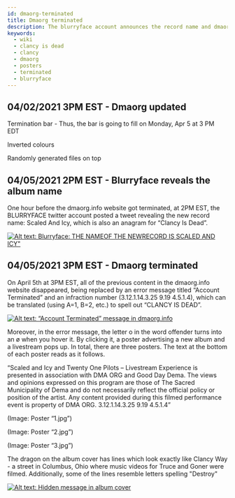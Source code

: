 ```yaml
---
id: dmaorg-terminated
title: Dmaorg terminated
description: The blurryface account announces the record name and dmaorg disappears, revealing the new era posters.
keywords:
  - wiki
  - clancy is dead
  - clancy
  - dmaorg
  - posters
  - terminated
  - blurryface
---
```

## 04/02/2021 3PM EST - Dmaorg updated

Termination bar - Thus, the bar is going to fill on Monday, Apr 5 at 3 PM EDT

Inverted colours

Randomly generated files on top


## 04/05/2021 2PM EST - Blurryface reveals the album name

One hour before the dmaorg.info website got terminated, at 2PM EST, the BLURRYFACE twitter account posted a tweet revealing the new record name: Scaled And Icy, which is also an anagram for “Clancy Is Dead”.


[![Alt text: Blurryface: THE NAMEOF THE NEWRECORD IS SCALED AND ICY"](./assets/blurryfacesai.png)](./assets/blurryfacesai.png)

## 04/05/2021 3PM EST - Dmaorg terminated

On April 5th at 3PM EST, all of the previous content in the dmaorg.info website disappeared, being replaced by an error message titled “Account Terminated” and an infraction number (3.12.1.14.3.25 9.19 4.5.1.4), which can be translated (using A=1, B=2, etc.) to spell out “CLANCY IS DEAD”.

[![Alt text: “Account Terminated” message in dmaorg.info](./assets/terminated.png)](./assets/terminated.png)


Moreover, in the error message, the letter o in the word offender turns into an ø when you hover it. By clicking it, a poster advertising a new album and a livestream pops up. In total, there are three posters. The text at the bottom of each poster reads as it follows.

“Scaled and Icy and Twenty One Pilots – Livestream Experience is presented in association with DMA ORG and Good Day Dema. The views and opinions expressed on this program are those of The Sacred Municipality of Dema and do not necessarily reflect the official policy or position of the artist. Any content provided during this filmed performance event is property of DMA ORG. 3.12.1.14.3.25 9.19 4.5.1.4”

(Image: Poster “1.jpg”)

(Image: Poster “2.jpg”)

(Image: Poster “3.jpg”)

The dragon on the album cover has lines which look exactly like Clancy Way - a street in Columbus, Ohio where music videos for Truce and Goner were filmed.
Additionally, some of the lines resemble letters spelling "Destroy"

[![Alt text: Hidden message in album cover](./assets/trashdestroy.png)](./assets/trashdestroy.png)
